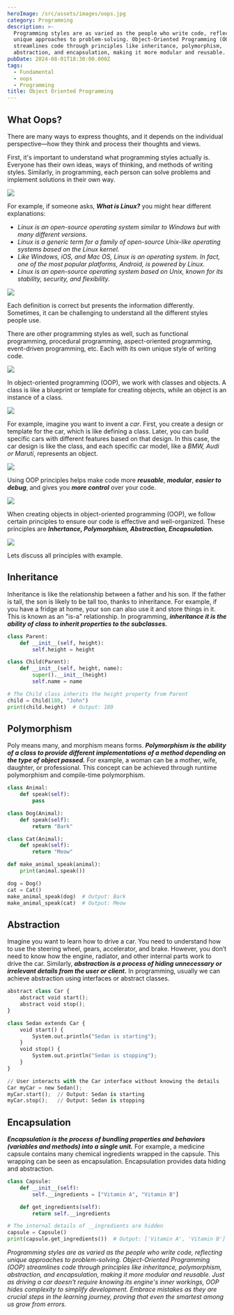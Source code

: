```yaml
---
heroImage: /src/assets/images/oops.jpg
category: Programming
description: >-
  Programming styles are as varied as the people who write code, reflecting
  unique approaches to problem-solving. Object-Oriented Programming (OOP)
  streamlines code through principles like inheritance, polymorphism,
  abstraction, and encapsulation, making it more modular and reusable.
pubDate: 2024-08-01T18:30:00.000Z
tags:
  - Fundamental
  - oops
  - Programming
title: Object Oriented Programming
---
```


## What Oops?

There are many ways to express thoughts, and it depends on the individual perspective—how they think and process their thoughts and views.

First, it's important to understand what programming styles actually is. Everyone has their own ideas, ways of thinking, and methods of writing styles. Similarly, in programming, each person can solve problems and implement solutions in their own way.

![](../../assets/images/write-differently.gif)

For example, if someone asks, **_What is Linux?_** you might hear different explanations:

- _Linux is an open-source operating system similar to Windows but with many different versions._
- _Linux is a generic term for a family of open-source Unix-like operating systems based on the Linux kernel._
- _Like Windows, iOS, and Mac OS, Linux is an operating system. In fact, one of the most popular platforms, Android, is powered by Linux._
- _Linux is an open-source operating system based on Unix, known for its stability, security, and flexibility._

![](../../assets/images/samesamedifferent.gif)

Each definition is correct but presents the information differently. Sometimes, it can be challenging to understand all the different styles people use.

There are other programming styles as well, such as functional programming, procedural programming, aspect-oriented programming, event-driven programming, etc. Each with its own unique style of writing code.

![](../../assets/images/class-&-obj.png)

In object-oriented programming (OOP), we work with classes and objects. A class is like a blueprint or template for creating objects, while an object is an instance of a class.

![](../../assets/images/class-and-object-eg.jpg)

For example, imagine you want to invent a _car_. First, you create a design or template for the car, which is like defining a class. Later, you can build specific cars with different features based on that design. In this case, the car design is like the class, and each specific car model, like a _BMW, Audi or Maruti_, represents an object.

![](../../assets/images/class-vs-objects.png)

Using OOP principles helps make code more **_reusable_**, **_modular_**, **_easier to debug_**, and gives you **_more control_** over your code.

![](../../assets/images/oops-meme.gif)

When creating objects in object-oriented programming (OOP), we follow certain principles to ensure our code is effective and well-organized. These principles are **_Inhertance, Polymorphism, Abstraction, Encapsulation._**

![](../../assets/images/oop-piller.png)

Lets discuss all principles with example.

## Inheritance

Inheritance is like the relationship between a father and his son. If the father is tall, the son is likely to be tall too, thanks to inheritance. For example, if you have a fridge at home, your son can also use it and store things in it. This is known as an "is-a" relationship. In programming, **_inheritance it is the ability of class to inherit properties to the subclasses._**

```python
class Parent:
    def __init__(self, height):
        self.height = height

class Child(Parent):
    def __init__(self, height, name):
        super().__init__(height)
        self.name = name

# The Child class inherits the height property from Parent
child = Child(180, "John")
print(child.height)  # Output: 180
```

## Polymorphism

Poly means many, and morphism means forms. **_Polymorphism is the ability of a class to provide different implementations of a method depending on the type of object passed._** For example, a woman can be a mother, wife, daughter, or professional. This concept can be achieved through runtime polymorphism and compile-time polymorphism.

```python
class Animal:
    def speak(self):
        pass

class Dog(Animal):
    def speak(self):
        return "Bark"

class Cat(Animal):
    def speak(self):
        return "Meow"

def make_animal_speak(animal):
    print(animal.speak())

dog = Dog()
cat = Cat()
make_animal_speak(dog)  # Output: Bark
make_animal_speak(cat)  # Output: Meow

```

## Abstraction

Imagine you want to learn how to drive a car. You need to understand how to use the steering wheel, gears, accelerator, and brake. However, you don’t need to know how the engine, radiator, and other internal parts work to drive the car. Similarly, **_abstraction is a process of hiding unnecessary or irrelevant details from the user or client._** In programming, usually we can achieve abstraction using interfaces or abstract classes.

```python
abstract class Car {
    abstract void start();
    abstract void stop();
}

class Sedan extends Car {
    void start() {
        System.out.println("Sedan is starting");
    }
    void stop() {
        System.out.println("Sedan is stopping");
    }
}

// User interacts with the Car interface without knowing the details
Car myCar = new Sedan();
myCar.start();  // Output: Sedan is starting
myCar.stop();   // Output: Sedan is stopping

```

## Encapsulation

**_Encapsulation is the process of bundling properties and behaviors (variables and methods) into a single unit._** For example, a medicine capsule contains many chemical ingredients wrapped in the capsule. This wrapping can be seen as encapsulation. Encapsulation provides data hiding and abstraction.

```python
class Capsule:
    def __init__(self):
        self.__ingredients = ["Vitamin A", "Vitamin B"]

    def get_ingredients(self):
        return self.__ingredients

# The internal details of __ingredients are hidden
capsule = Capsule()
print(capsule.get_ingredients())  # Output: ['Vitamin A', 'Vitamin B']
```

_Programming styles are as varied as the people who write code, reflecting unique approaches to problem-solving. Object-Oriented Programming (OOP) streamlines code through principles like inheritance, polymorphism, abstraction, and encapsulation, making it more modular and reusable. Just as driving a car doesn't require knowing its engine's inner workings, OOP hides complexity to simplify development. Embrace mistakes as they are crucial steps in the learning journey, proving that even the smartest among us grow from errors._
